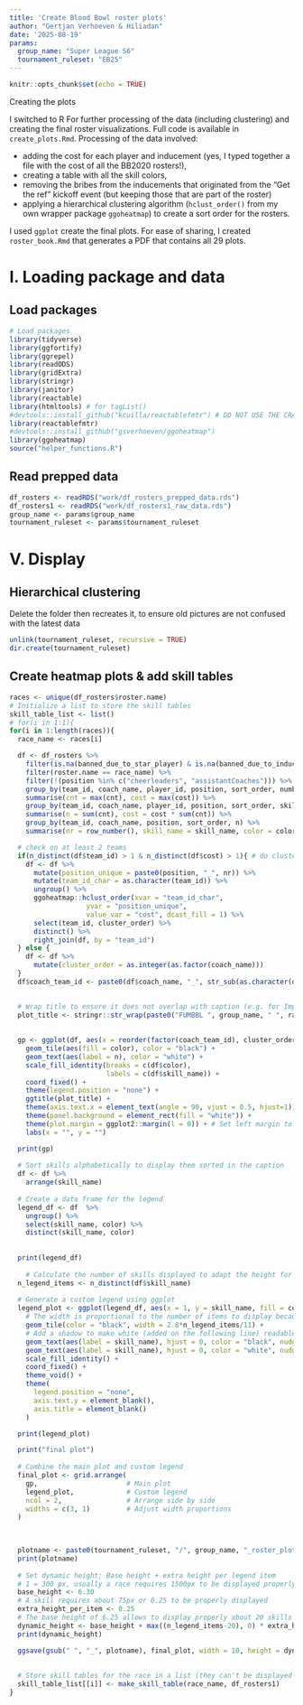 ```yaml
---
title: 'Create Blood Bowl roster plots'
author: "Gertjan Verhoeven & Hiliadan"
date: '2025-08-19'
params:
  group_name: "Super League S6"
  tournament_ruleset: "EB25"
---
```


```r
knitr::opts_chunk$set(echo = TRUE)
```


Creating the plots

I switched to R For further processing of the data (including clustering) and creating the final roster visualizations. Full code is available in `create_plots.Rmd`. Processing of the data involved:

* adding the cost for each player and inducement (yes, I typed together a file with the cost of all the BB2020 rosters!), 
* creating a table with all the skill colors, 
* removing the bribes from the inducements that originated from the "Get the ref" kickoff event (but keeping those that are part of the roster)
* applying a hierarchical clustering algorithm (`hclust_order()` from my own wrapper package `ggoheatmap`) to create a sort order for the rosters.

I used `ggplot` create the final plots. For ease of sharing, I created `roster_book.Rmd` that generates a PDF that contains all 29 plots.

# I. Loading package and data
## Load packages

```r
# Load packages
library(tidyverse)
library(ggfortify)
library(ggrepel)
library(readODS)
library(gridExtra)
library(stringr)
library(janitor)
library(reactable)
library(htmltools) # for tagList()
#devtools::install_github("kcuilla/reactablefmtr") # DO NOT USE THE CRAN VERSION IT IS OUTDATED, HOWEVER THIS VERSION ALSO HAS A BUG WITH A PR FIX OPEN
library(reactablefmtr) 
#devtools::install_github("gsverhoeven/ggoheatmap")
library(ggoheatmap)
source("helper_functions.R")
```

## Read prepped data

```r
df_rosters <- readRDS("work/df_rosters_prepped_data.rds")
df_rosters1 <- readRDS("work/df_rosters1_raw_data.rds")
group_name <- params$group_name
tournament_ruleset <- params$tournament_ruleset
```

# V. Display
## Hierarchical clustering

Delete the folder then recreates it, to ensure old pictures are not confused with the latest data

```r
unlink(tournament_ruleset, recursive = TRUE)
dir.create(tournament_ruleset)
```

## Create heatmap plots & add skill tables

```r
races <- unique(df_rosters$roster.name)
# Initialize a list to store the skill tables
skill_table_list <- list()
# for(i in 1:1){
for(i in 1:length(races)){
  race_name <- races[i]

  df <- df_rosters %>% 
    filter(is.na(banned_due_to_star_player) & is.na(banned_due_to_inducements) & is.na(banned_due_to_number_of_skills)) %>%
    filter(roster.name == race_name) %>%
    filter(!(position %in% c("cheerleaders", "assistantCoaches"))) %>%
    group_by(team_id, coach_name, player_id, position, sort_order, number, skill_name, color) %>% # skill stacking
    summarise(cnt = max(cnt), cost = max(cost)) %>%
    group_by(team_id, coach_name, player_id, position, sort_order, skill_name, color) %>%
    summarise(n = sum(cnt), cost = cost * sum(cnt)) %>%
    group_by(team_id, coach_name, position, sort_order, n) %>%
    summarise(nr = row_number(), skill_name = skill_name, color = color, cost = cost)

  # check on at least 2 teams
  if(n_distinct(df$team_id) > 1 & n_distinct(df$cost) > 1){ # do clustering
    df <- df %>%
      mutate(position_unique = paste0(position, "_", nr)) %>%
      mutate(team_id_char = as.character(team_id)) %>%
      ungroup() %>%
      ggoheatmap::hclust_order(xvar = "team_id_char", 
                   yvar = "position_unique", 
                   value_var = "cost", dcast_fill = 1) %>%
      select(team_id, cluster_order) %>%
      distinct() %>%
      right_join(df, by = "team_id") 
  } else {
    df <- df %>%
      mutate(cluster_order = as.integer(as.factor(coach_name)))
  }
  df$coach_team_id <- paste0(df$coach_name, "_", str_sub(as.character(df$team_id)))
  

  # Wrap title to ensure it does not overlap with caption (e.g. for Imperial Nobility)
  plot_title <- stringr::str_wrap(paste0("FUMBBL ", group_name, " ", race_name, " rosters"), width = 35)
  
  
  gp <- ggplot(df, aes(x = reorder(factor(coach_team_id), cluster_order), y = reorder(paste(position, nr), -sort_order))) +
    geom_tile(aes(fill = color), color = "black") +
    geom_text(aes(label = n), color = "white") +
    scale_fill_identity(breaks = c(df$color),
                        labels = c(df$skill_name)) +
    coord_fixed() +
    theme(legend.position = "none") +
    ggtitle(plot_title) + 
    theme(axis.text.x = element_text(angle = 90, vjust = 0.5, hjust=1)) +
    theme(panel.background = element_rect(fill = "white")) +
    theme(plot.margin = ggplot2::margin(l = 0)) + # Set left margin to 0 to try to move to the left
    labs(x = "", y = "")

  print(gp)
  
  # Sort skills alphabetically to display them sorted in the caption
  df <- df %>%
    arrange(skill_name)
  
  # Create a data frame for the legend
  legend_df <- df  %>%
    ungroup() %>% 
    select(skill_name, color) %>% 
    distinct(skill_name, color) 
    
  
  print(legend_df)
  
    # Calculate the number of skills displayed to adapt the height for the ggsave (see below) and the width of the legend
  n_legend_items <- n_distinct(df$skill_name)
  
  # Generate a custom legend using ggplot
  legend_plot <- ggplot(legend_df, aes(x = 1, y = skill_name, fill = color)) +
    # The width is proportional to the number of items to display because for some reasons, the more the items, the smaller the width becomes in default settings
    geom_tile(color = "black", width = 2.8*n_legend_items/11) +
    # Add a shadow to make white (added on the following line) readable on light background. The nudge_x offset is there because for some reasons, the text is not aligned left, despite hjust = 0. It is proportional to the number of items because the bigger the width (proportional to the number of items), the bigger the disalignment
    geom_text(aes(label = skill_name), hjust = 0, color = "black", nudge_x = -1.4*n_legend_items/11-0.02, nudge_y = -0.02) + 
    geom_text(aes(label = skill_name), hjust = 0, color = "white", nudge_x = -1.4*n_legend_items/11) +
    scale_fill_identity() +
    coord_fixed() +
    theme_void() +
    theme(
      legend.position = "none",
      axis.text.y = element_blank(),
      axis.title = element_blank()
    )

  print(legend_plot)

  print("final plot")
  
  # Combine the main plot and custom legend
  final_plot <- grid.arrange(
    gp,                      # Main plot
    legend_plot,             # Custom legend
    ncol = 2,                # Arrange side by side
    widths = c(3, 1)         # Adjust width proportions
  )
  

  
  plotname <- paste0(tournament_ruleset, "/", group_name, "_roster_plot_", race_name, ".png")
  print(plotname)
  
  # Set dynamic height: Base height + extra height per legend item
  # 1 = 300 px, usually a race requires 1500px to be displayed properly
  base_height <- 6.30
  # A skill requires about 75px or 0.25 to be properly displayed
  extra_height_per_item <- 0.25
  # The base height of 6.25 allows to display properly about 20 skills (+ "Skills")
  dynamic_height <- base_height + max((n_legend_items-20), 0) * extra_height_per_item
  print(dynamic_height)

  ggsave(gsub(" ", "_", plotname), final_plot, width = 10, height = dynamic_height)
  
  
  # Store skill tables for the race in a list (they can't be displayed within a for loop), they'll be displayed outside the loop all at once
  skill_table_list[[i]] <- make_skill_table(race_name, df_rosters1) 
}

```